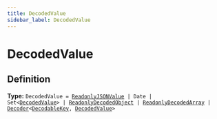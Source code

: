 ```yaml
---
title: DecodedValue
sidebar_label: DecodedValue
---
```


# DecodedValue

## Definition

**Type:** <code>DecodedValue = [ReadonlyJSONValue](/api/types/readonlyjsonvalue) | Date | Set&lt;[DecodedValue](/api/types/decodedvalue)&gt; | [ReadonlyDecodedObject](/api/types/readonlydecodedobject) | [ReadonlyDecodedArray](/api/types/readonlydecodedarray) | [Decoder](/api/interfaces/decoder)&lt;[DecodableKey](/api/types/decodablekey), [DecodedValue](/api/types/decodedvalue)&gt;</code>


